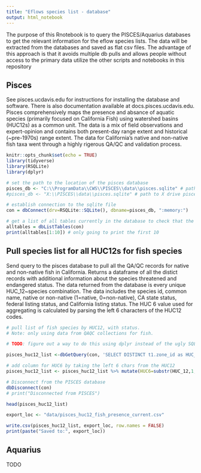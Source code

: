---
title: "Eflows species list - database"
output: html_notebook
---

The purpose of this Rnotebook is to query the PISCES/Aquarius databases to get the relevant information for the eflow species lists. The data will be extracted from the databases and saved as flat csv files. The advantage of this approach is that it avoids multiple db pulls and allows people without access to the primary data utilize the other scripts and notebooks in this repository


## Pisces

See pisces.ucdavis.edu for instructions for installing the database and software. There is also documentation available at docs.pisces.ucdavis.edu. Pisces comprehensively maps the presence and absance of aquatic species (primarily focused on California Fish) using watershed basins (HUC12s) as a common unit. The data is a mix of field observations and expert-opinion and contains both present-day range extent and historical (~pre-1970s) range extent. The data for California's native and non-native fish taxa went through a highly rigerous QA/QC and validation process. 

```{r packages, include=FALSE}
knitr::opts_chunk$set(echo = TRUE)
library(tidyverse)
library(RSQLite)
library(dplyr)

```

```{r db_pisces_setup}
# set the path to the location of the pisces database
pisces_db <- "C:\\ProgramData\\CWS\\PISCES\\data\\pisces.sqlite" # path to my local pisces.sqlite database
#pisces_db <- "X:\\PISCES\\data\\pisces.sqlite" # path to X drive pisces.sqlite database # TODO CHECK

# establish connection to the sqlite file
con = dbConnect(drv=RSQLite::SQLite(), dbname=pisces_db, ":memory:")
```

```{r, dependson=con}
# get a list of all tables currently in the database to check that the connection is working
alltables = dbListTables(con)
print(alltables[1:10]) # only going to print the first 10
```

## Pull species list for all HUC12s for fish species 

Send query to the pisces database to pull all the QA/QC records for native and non-native fish in California. Returns a dataframe of all the distict records with additional information about the species threatened and endangered status. The data returned from the database is every unique HUC_12~species combination. The data includes the species id, common name, native or non-native (1=native, 0=non-native), CA state status, federal listing status, and California listing status. The HUC 6 value used for aggregating is calculated by parsing the left 6 characters of the HUC12 codes.

```{r fish_by_huc12, echo=FALSE}

# pull list of fish species by HUC12, with status. 
# Note: only using data from QAQC collections for fish.

# TODO: figure out a way to do this using dplyr instead of the ugly SQL block

pisces_huc12_list <-dbGetQuery(con, 'SELECT DISTINCT t1.zone_id as HUC_12, t1.species_id as species_id, t2.common_name as common_name, t2.native as native, t3.ca_status as ca_status, t3.fed_listing as fed_listing, t3.ca_listing as ca_listing FROM observations AS t1, species AS t2, species_aux as t3, species_groups, defs_species_groups, observation_collections WHERE t1.presence_type IN (1,3,6,7,9) AND t1.species_id = t2.fid and t1.species_id = t3.fid AND observation_collections.observation_id = t1.objectid and observation_collections.collection_id in (5,15,16) AND defs_species_groups.group_name = "Fish" AND defs_species_groups.id = species_groups.group_id and species_groups.fid=t1.species_id')

# add column for HUC6 by taking the left 6 chars from the HUC12 
pisces_huc12_list <- pisces_huc12_list %>% mutate(HUC6=substr(HUC_12,1,6))

# Disconnect from the PISCES database
dbDisconnect(con)
# print("Disconnected from PISCES")

head(pisces_huc12_list)
```


```{r pisces_csv, dependson=huc12_list}
export_loc <- "data/pisces_huc12_fish_presence_current.csv"

write.csv(pisces_huc12_list, export_loc, row.names = FALSE)
print(paste("Saved to:", export_loc))
```



## Aquarius

TODO

